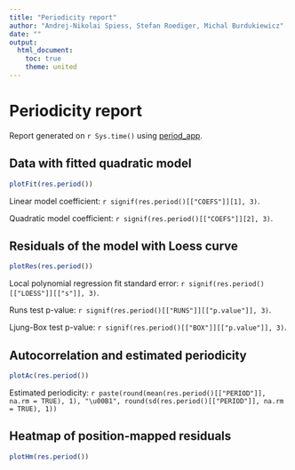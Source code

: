 ```yaml
---
title: "Periodicity report"
author: "Andrej-Nikolai Spiess, Stefan Roediger, Michal Burdukiewicz"
date: ""
output:
  html_document:
    toc: true
    theme: united
---
```


# Periodicity report

Report generated on `r Sys.time()` using [period_app](https://michbur.shinyapps.io/period_app).

## Data with fitted quadratic model

```r
plotFit(res.period())
```

Linear model coefficient: `r signif(res.period()[["COEFS"]][1], 3)`.  

Quadratic model coefficient: `r signif(res.period()[["COEFS"]][2], 3)`.  

## Residuals of the model with Loess curve

```r
plotRes(res.period())
```

Local polynomial regression fit standard error: `r signif(res.period()[["LOESS"]][["s"]], 3)`.

Runs test p-value: `r signif(res.period()[["RUNS"]][["p.value"]], 3)`.  

Ljung-Box test p-value: `r signif(res.period()[["BOX"]][["p.value"]], 3)`.

## Autocorrelation and estimated periodicity

```r
plotAc(res.period())
```

Estimated periodicity: `r paste(round(mean(res.period()[["PERIOD"]], na.rm = TRUE), 1), "\u00B1", round(sd(res.period()[["PERIOD"]], na.rm = TRUE), 1))`

## Heatmap of position-mapped residuals

```r
plotHm(res.period())
```

